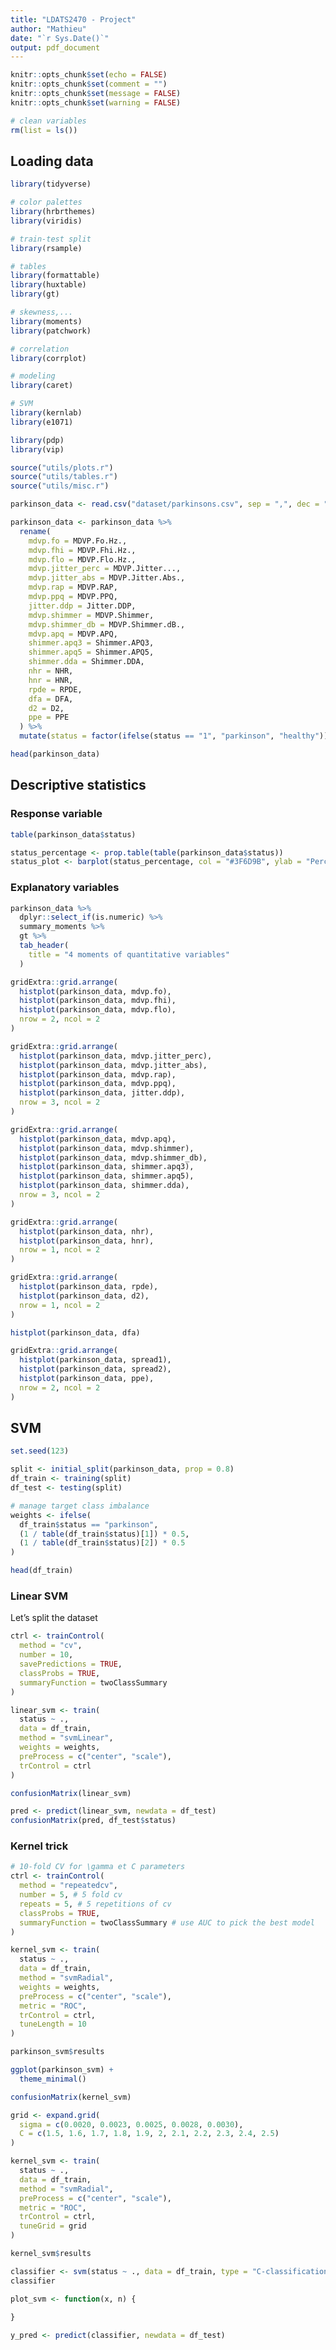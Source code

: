 ```yaml
---
title: "LDATS2470 - Project"
author: "Mathieu"
date: "`r Sys.Date()`"
output: pdf_document
---
```


```r
knitr::opts_chunk$set(echo = FALSE)
knitr::opts_chunk$set(comment = "")
knitr::opts_chunk$set(message = FALSE)
knitr::opts_chunk$set(warning = FALSE)
```

```r
# clean variables
rm(list = ls())
```

## Loading data

```r
library(tidyverse)

# color palettes
library(hrbrthemes)
library(viridis)

# train-test split
library(rsample)

# tables
library(formattable)
library(huxtable)
library(gt)

# skewness,...
library(moments)
library(patchwork)

# correlation
library(corrplot)

# modeling
library(caret)

# SVM
library(kernlab)
library(e1071)

library(pdp)
library(vip)
```

```r
source("utils/plots.r")
source("utils/tables.r")
source("utils/misc.r")
```

```r
parkinson_data <- read.csv("dataset/parkinsons.csv", sep = ",", dec = ".", header = TRUE)

parkinson_data <- parkinson_data %>%
  rename(
    mdvp.fo = MDVP.Fo.Hz.,
    mdvp.fhi = MDVP.Fhi.Hz.,
    mdvp.flo = MDVP.Flo.Hz.,
    mdvp.jitter_perc = MDVP.Jitter...,
    mdvp.jitter_abs = MDVP.Jitter.Abs.,
    mdvp.rap = MDVP.RAP,
    mdvp.ppq = MDVP.PPQ,
    jitter.ddp = Jitter.DDP,
    mdvp.shimmer = MDVP.Shimmer,
    mdvp.shimmer_db = MDVP.Shimmer.dB.,
    mdvp.apq = MDVP.APQ,
    shimmer.apq3 = Shimmer.APQ3,
    shimmer.apq5 = Shimmer.APQ5,
    shimmer.dda = Shimmer.DDA,
    nhr = NHR,
    hnr = HNR,
    rpde = RPDE,
    dfa = DFA,
    d2 = D2,
    ppe = PPE
  ) %>%
  mutate(status = factor(ifelse(status == "1", "parkinson", "healthy")))

head(parkinson_data)
```

## Descriptive statistics

### Response variable
```r
table(parkinson_data$status)

status_percentage <- prop.table(table(parkinson_data$status))
status_plot <- barplot(status_percentage, col = "#3F6D9B", ylab = "Percentage", main = "Health status")
```
### Explanatory variables

```r
parkinson_data %>%
  dplyr::select_if(is.numeric) %>%
  summary_moments %>%
  gt %>%
  tab_header(
    title = "4 moments of quantitative variables"
  )
```

```r
gridExtra::grid.arrange(
  histplot(parkinson_data, mdvp.fo), 
  histplot(parkinson_data, mdvp.fhi),
  histplot(parkinson_data, mdvp.flo),
  nrow = 2, ncol = 2
)
```
```r
gridExtra::grid.arrange(
  histplot(parkinson_data, mdvp.jitter_perc), 
  histplot(parkinson_data, mdvp.jitter_abs),
  histplot(parkinson_data, mdvp.rap),
  histplot(parkinson_data, mdvp.ppq),
  histplot(parkinson_data, jitter.ddp),
  nrow = 3, ncol = 2
)
```
```r
gridExtra::grid.arrange(
  histplot(parkinson_data, mdvp.apq), 
  histplot(parkinson_data, mdvp.shimmer),
  histplot(parkinson_data, mdvp.shimmer_db),
  histplot(parkinson_data, shimmer.apq3),
  histplot(parkinson_data, shimmer.apq5),
  histplot(parkinson_data, shimmer.dda),
  nrow = 3, ncol = 2
)
```
```r
gridExtra::grid.arrange(
  histplot(parkinson_data, nhr), 
  histplot(parkinson_data, hnr),
  nrow = 1, ncol = 2
)
```
```r
gridExtra::grid.arrange(
  histplot(parkinson_data, rpde), 
  histplot(parkinson_data, d2),
  nrow = 1, ncol = 2
)
```
```r
histplot(parkinson_data, dfa)
```

```r
gridExtra::grid.arrange(
  histplot(parkinson_data, spread1), 
  histplot(parkinson_data, spread2),
  histplot(parkinson_data, ppe),
  nrow = 2, ncol = 2
)
```
## SVM

```r
set.seed(123)

split <- initial_split(parkinson_data, prop = 0.8)
df_train <- training(split)
df_test <- testing(split)

# manage target class imbalance
weights <- ifelse(
  df_train$status == "parkinson", 
  (1 / table(df_train$status)[1]) * 0.5,
  (1 / table(df_train$status)[2]) * 0.5
)

head(df_train)
```

### Linear SVM

Let's split the dataset

```r
ctrl <- trainControl(
  method = "cv",
  number = 10,
  savePredictions = TRUE,
  classProbs = TRUE,
  summaryFunction = twoClassSummary
)

linear_svm <- train(
  status ~ .,
  data = df_train,
  method = "svmLinear",
  weights = weights,
  preProcess = c("center", "scale"),
  trControl = ctrl
)

confusionMatrix(linear_svm)
```
```r
pred <- predict(linear_svm, newdata = df_test)
confusionMatrix(pred, df_test$status)
```

### Kernel trick

```r
# 10-fold CV for \gamma et C parameters
ctrl <- trainControl(
  method = "repeatedcv", 
  number = 5, # 5 fold cv
  repeats = 5, # 5 repetitions of cv
  classProbs = TRUE,
  summaryFunction = twoClassSummary # use AUC to pick the best model
)

kernel_svm <- train(
  status ~ .,
  data = df_train,
  method = "svmRadial",
  weights = weights,
  preProcess = c("center", "scale"),
  metric = "ROC",
  trControl = ctrl,
  tuneLength = 10
)

parkinson_svm$results

ggplot(parkinson_svm) +
  theme_minimal()

confusionMatrix(kernel_svm)
```
```r
grid <- expand.grid(
  sigma = c(0.0020, 0.0023, 0.0025, 0.0028, 0.0030), 
  C = c(1.5, 1.6, 1.7, 1.8, 1.9, 2, 2.1, 2.2, 2.3, 2.4, 2.5)
)

kernel_svm <- train(
  status ~ .,
  data = df_train,
  method = "svmRadial",
  preProcess = c("center", "scale"),
  metric = "ROC",
  trControl = ctrl,
  tuneGrid = grid
)

kernel_svm$results
```

```r
classifier <- svm(status ~ ., data = df_train, type = "C-classification", kernel = "linear", cost = 1, scale = TRUE)
classifier
```
```r
plot_svm <- function(x, n) {
  
}
```
```r
y_pred <- predict(classifier, newdata = df_test)
```
